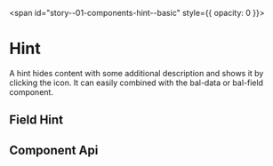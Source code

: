 
<span id="story--01-components-hint--basic" style={{ opacity: 0 }}></span>

# Hint

A hint hides content with some additional description and shows it by clicking the icon. It can easily combined with the bal-data or bal-field component.

<Canvas className="bal-app has-visible-overflow">
  <Story id="01-components-hint--basic" />
</Canvas>

## Field Hint

<Canvas className="bal-app has-visible-overflow">
  <Story id="01-components-hint--field-hint" />
</Canvas>

## Component Api

<Description markdown={readme} />
<Description markdown={hintText} />
<Description markdown={hintTitle} />

<br />


<Description markdown={testing} />


<Description markdown={github} />

